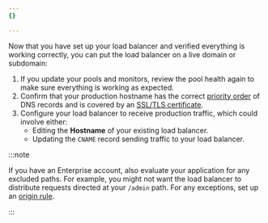 ```yaml
---
{}

---
```


Now that you have set up your load balancer and verified everything is working correctly, you can put the load balancer on a live domain or subdomain:

1. If you update your pools and monitors, review the pool health again to make sure everything is working as expected.
2. Confirm that your production hostname has the correct [priority order](/load-balancing/load-balancers/dns-records/#priority-order) of DNS records and is covered by an [SSL/TLS certificate](/load-balancing/load-balancers/dns-records/#ssltls-coverage).
3. Configure your load balancer to receive production traffic, which could involve either:
   * Editing the **Hostname** of your existing load balancer.
   * Updating the `CNAME` record sending traffic to your load balancer.

:::note


If you have an Enterprise account, also evaluate your application for any excluded paths. For example, you might not want the load balancer to distribute requests directed at your `/admin` path. For any exceptions, set up an [origin rule](/rules/origin-rules/features/#dns-record).


:::
